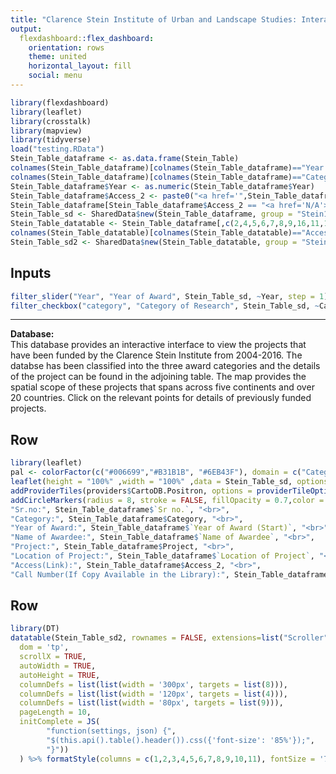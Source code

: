 ```yaml
---
title: "Clarence Stein Institute of Urban and Landscape Studies: Interactive Database Viewer"
output: 
  flexdashboard::flex_dashboard:
    orientation: rows
    theme: united
    horizontal_layout: fill
    social: menu
---
```


```r
library(flexdashboard)
library(leaflet)
library(crosstalk)
library(mapview)
library(tidyverse)
load("testing.RData")
Stein_Table_dataframe <- as.data.frame(Stein_Table)
colnames(Stein_Table_dataframe)[colnames(Stein_Table_dataframe)=="Year of Award (Start)"] <- "Year"
colnames(Stein_Table_dataframe)[colnames(Stein_Table_dataframe)=="Category of Project"] <- "Category"
Stein_Table_dataframe$Year <- as.numeric(Stein_Table_dataframe$Year)
Stein_Table_dataframe$Access_2 <- paste0("<a href='",Stein_Table_dataframe$`Access (Link)`,"'>",Stein_Table_dataframe$`Access (Link)`,"</a>")
Stein_Table_dataframe[Stein_Table_dataframe$Access_2 == "<a href='N/A'>N/A</a>", "Access_2"] <- "N/A"
Stein_Table_sd <- SharedData$new(Stein_Table_dataframe, group = "Stein1")
Stein_Table_datatable <- Stein_Table_dataframe[,c(2,4,5,6,7,8,9,16,11,13)]
colnames(Stein_Table_datatable)[colnames(Stein_Table_datatable)=="Access_2"] <- "Access"
Stein_Table_sd2 <- SharedData$new(Stein_Table_datatable, group = "Stein1")
```

Inputs {.sidebar}
-----------------------------------------------------------------------

```r
filter_slider("Year", "Year of Award", Stein_Table_sd, ~Year, step = 1)
filter_checkbox("category", "Category of Research", Stein_Table_sd, ~Category)
```

---

**Database:**  
This database provides an interactive interface to view the projects that have been funded by the Clarence Stein Institute from 2004-2016. The databse has been classified into the three award categories and the details of the project can be found in the adjoining table. The map provides the spatial scope of these projects that spans across five continents and over 20 countries. Click on the relevant points for details of previously funded projects. 

Row {data-height=400}
-----------------------------------------------------------------------

```r
library(leaflet)
pal <- colorFactor(c("#006699","#B31B1B", "#6EB43F"), domain = c("Category C: Support for Stein Sites", "Category A: Support for Senior Scholarly Research", "Category B: Support for Student Research"))
leaflet(height = "100%" ,width = "100%" ,data = Stein_Table_sd, options = leafletOptions(preferCanvas = TRUE)) %>%
addProviderTiles(providers$CartoDB.Positron, options = providerTileOptions()) %>%
addCircleMarkers(radius = 8, stroke = FALSE, fillOpacity = 0.7,color = ~pal(Stein_Table_dataframe$Category), popup = ~paste(
"Sr.no:", Stein_Table_dataframe$`Sr no.`, "<br>",
"Category:", Stein_Table_dataframe$Category, "<br>",
"Year of Award:", Stein_Table_dataframe$`Year of Award (Start)`, "<br>",
"Name of Awardee:", Stein_Table_dataframe$`Name of Awardee`, "<br>",
"Project:", Stein_Table_dataframe$Project, "<br>",
"Location of Project:", Stein_Table_dataframe$`Location of Project`, "<br>",
"Access(Link):", Stein_Table_dataframe$Access_2, "<br>",
"Call Number(If Copy Available in the Library):", Stein_Table_dataframe$`Call Number (If Copy Available in the Library)`,"<br>"))%>%addLegend(pal = pal, values = c("Category A: Support for Senior Scholarly Research", "Category B: Support for Student Research", "Category C: Support for Stein Sites"), opacity = 1)%>%addScaleBar()
```

Row {data-height=600}
-----------------------------------------------------------------------

```r
library(DT)
datatable(Stein_Table_sd2, rownames = FALSE, extensions=list("Scroller", "Responsive"), style = 'bootstrap', class = 'table-bordered table-condensed', escape = FALSE, width="100%", options = list(
  dom = 'tp',
  scrollX = TRUE,
  autoWidth = TRUE,
  autoHeight = TRUE,
  columnDefs = list(list(width = '300px', targets = list(8))),
  columnDefs = list(list(width = '120px', targets = list(4))),
  columnDefs = list(list(width = '80px', targets = list(9))),
  pageLength = 10,
  initComplete = JS(
        "function(settings, json) {",
        "$(this.api().table().header()).css({'font-size': '85%'});",
        "}"))
  ) %>% formatStyle(columns = c(1,2,3,4,5,6,7,8,9,10,11), fontSize = '75%')

```
